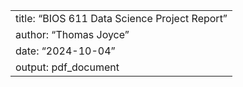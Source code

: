 ---
title: "BIOS 611 Data Science Project Report"
author: "Thomas Joyce"
date: "2024-10-04"
output: pdf_document
---